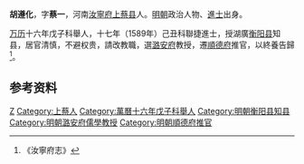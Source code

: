 '''胡遵化'''，字'''蔡一'''，河南[[汝寧府|汝寧府]][[上蔡县|上蔡县]]人。[[明朝|明朝]]政治人物、[[進士|進士]]出身。

[[万历|万历]]十六年戊子科舉人，十七年（1589年）己丑科聯捷進士，授湖廣[[衡阳县|衡阳县]]知县，居官清慎，不避权贵，請改教職，選[[潞安府|潞安府]]教授，遷[[順德府|順德府]]推官，以終養告歸<ref>《汝寧府志》</ref>。

== 参考资料 ==
{{reflist}}

{{萬曆十七年己丑科殿試金榜}}
{{明朝人物小作品}}

{{Authority control}}

{{DEFAULTSORT:Hu胡}}
[[Category:胡姓|Z]]
[[Category:上蔡人|Category:上蔡人]]
[[Category:萬曆十六年戊子科舉人|Category:萬曆十六年戊子科舉人]]
[[Category:明朝衡阳县知县|Category:明朝衡阳县知县]]
[[Category:明朝潞安府儒學教授|Category:明朝潞安府儒學教授]]
[[Category:明朝順德府推官|Category:明朝順德府推官]]